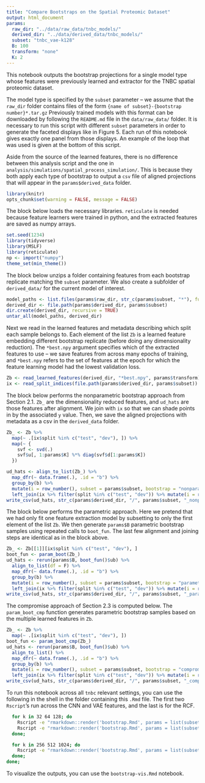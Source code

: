 ```yaml
---
title: "Compare Bootstraps on the Spatial Proteomic Dataset"
output: html_document
params:
  raw_dir: "../data/raw_data/tnbc_models/"
  derived_dir: "../data/derived_data/tnbc_models/"
  subset: "tnbc_vae-k128"
  B: 100
  transform: "none"
  K: 2
---
```


This notebook outputs the bootstrap projections for a single model type whose
features were previously learned and extractor for the TNBC spatial proteomic
dataset. 

The model type is specified by the `subset` parameter -- we assume that
the `raw_dir` folder contains files of the form `{name of subset}-{bootstrap
number}*.tar.gz` Previously trained models with this format can be downloaded by
following the `README.md` file in the `data/raw_data/` folder. It is necessary
to run this script with different `subset` parameters in order to generate the
faceted displays like in Figure 5. Each run of this notebook gives exactly one
panel from those displays. An example of the loop that was used is given at the
bottom of this script.

Aside from the source of the learned features, there is no difference between
this analysis script and the one in
`analysis/simulations/spatial_process_simulation/`. This is because they both
apply each type of bootstrap to output a `csv` file of aligned projections that
will appear in the `params$derived_data` folder.

```r
library(knitr)
opts_chunk$set(warning = FALSE, message = FALSE)
```

The block below loads the necessary libraries. `reticulate` is needed because
feature learners were trained in python, and the extracted features are saved as
numpy arrays.

```r
set.seed(1234)
library(tidyverse)
library(MSLF)
library(reticulate)
np <- import("numpy")
theme_set(min_theme())
```

The block below unzips a folder containing features from each bootstrap
replicate matching the `subset` parameter. We also create a subfolder of
`derived_data/` for the current model of interest.

```r
model_paths <- list.files(params$raw_dir, str_c(params$subset, "*"), full = TRUE)
derived_dir <- file.path(params$derived_dir, params$subset)
dir.create(derived_dir, recursive = TRUE)
untar_all(model_paths, derived_dir)
```

Next we read in the learned features and metadata describing which split each
sample belongs to. Each element of the list `Zb` is a learned feature embedding
different bootstrap replicate (before doing any dimensionality reduction). The
`*best.npy` argument specifies which of the extracted features to use -- we save
features from across many epochs of training, and `*best.npy` refers to the set
of features at the epoch for which the feature learning model had the lowest
validation loss.

```r
Zb <- read_learned_features(derived_dir, "*best.npy", params$transform)
ix <- read_split_indices(file.path(params$derived_dir, params$subset))
```

The block below performs the nonparametric bootstrap approach from Section 2.1.
`Zb_` are the dimensionality reduced features, and `ud_hats` are those features
after alignment. We join with `ix` so that we can shade points in by the
associated `y` value. Then, we save the aligned projections with metadata as a
csv in the `derived_data` folder.

```r
Zb_ <- Zb %>%
  map(~ .[ix$split %in% c("test", "dev"), ]) %>%
  map(~ {
    svf <- svd(.) 
    svf$u[, 1:params$K] %*% diag(svf$d[1:params$K])
  })

ud_hats <- align_to_list(Zb_) %>%
  map_dfr(~ data.frame(.), .id = "b") %>%
  group_by(b) %>%
  mutate(i = row_number(), subset = params$subset, bootstrap = "nonparametric") %>%
  left_join(ix %>% filter(split %in% c("test", "dev")) %>% mutate(i = row_number())) 
write_csv(ud_hats, str_c(params$derived_dir, "/", params$subset, "_nonparametric.csv"))
```

The block below performs the parametric approach. Here we pretend that we had
only fit one feature extraction model by subsetting to only the first element of
the list `Zb`. We then generate `params$B` parametric bootstrap samples using
repeated calls to `boot_fun`. The last few alignment and joining steps are
identical as in the block above.

```r
Zb_ <- Zb[[1]][ix$split %in% c("test", "dev"), ]
boot_fun <- param_boot(Zb_)
ud_hats <- rerun(params$B, boot_fun()$ub) %>%
  align_to_list(df = F) %>%
  map_dfr(~ data.frame(.), .id = "b") %>%
  group_by(b) %>%
  mutate(i = row_number(), subset = params$subset, bootstrap = "parametric") %>%
  left_join(ix %>% filter(split %in% c("test", "dev")) %>% mutate(i = row_number()))
write_csv(ud_hats, str_c(params$derived_dir, "/", params$subset, "_parametric.csv"))
```

The compromise approach of Section 2.3 is computed below. The `param_boot_cmp`
function generates parametric bootstrap samples based on the multiple learned
features in `Zb`.

```r
Zb_ <- Zb %>%
  map(~ .[ix$split %in% c("test", "dev"), ])
boot_fun <- param_boot_cmp(Zb_)
ud_hats <- rerun(params$B, boot_fun()$ub) %>%
  align_to_list() %>%
  map_dfr(~ data.frame(.), .id = "b") %>%
  group_by(b) %>%
  mutate(i = row_number(), subset = params$subset, bootstrap = "compromise") %>%
  left_join(ix %>% filter(split %in% c("test", "dev")) %>% mutate(i = row_number())) 
write_csv(ud_hats, str_c(params$derived_dir, "/", params$subset, "_compromise.csv"))
```

To run this notebook across all `tnbc` relevant settings, you can use the
following in the shell in the folder containing this `.Rmd` file. The first two
`Rscript`'s run across the CNN and VAE features, and the last is for the RCF.

```sh
  for k in 32 64 128; do
    Rscript -e "rmarkdown::render('bootstrap.Rmd', params = list(subset='tnbc_cnn-k${k}', transform='log'))"
    Rscript -e "rmarkdown::render('bootstrap.Rmd', params = list(subset='tnbc_vae-k${k}')"
  done;

  for k in 256 512 1024; do
    Rscript -e "rmarkdown::render('bootstrap.Rmd', params = list(subset='tnbc_rcf-k${k}')"
  done;
done;
```

To visualize the outputs, you can use the `bootstrap-vis.Rmd` notebook.